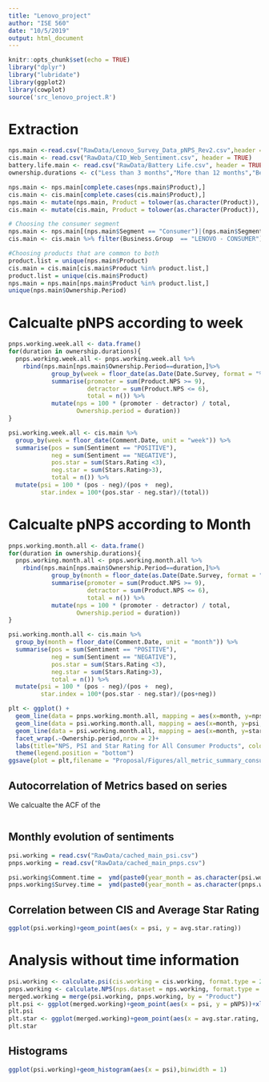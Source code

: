 ```yaml
---
title: "Lenovo_project"
author: "ISE 560"
date: "10/5/2019"
output: html_document
---
```


```r
knitr::opts_chunk$set(echo = TRUE)
library("dplyr")
library("lubridate")
library(ggplot2)
library(cowplot)
source('src_lenovo_project.R')

```

# Extraction

```r
nps.main <-read.csv("RawData/Lenovo_Survey_Data_pNPS_Rev2.csv",header = TRUE)
cis.main <- read.csv("RawData/CID_Web_Sentiment.csv", header = TRUE)
battery.life.main <- read.csv("RawData/Battery Life.csv", header = TRUE)
ownership.durations <- c("Less than 3 months","More than 12 months","Between 3 – 6 months","Between 7 – 12 months")

nps.main <- nps.main[complete.cases(nps.main$Product),]
cis.main <- cis.main[complete.cases(cis.main$Product),]
nps.main <- mutate(nps.main, Product = tolower(as.character(Product)), Date.Survey = as.Date(Date.Survey, format = "%m/%d/%Y"), Ownership.Period = as.character(Ownership.Period), Product.NPS = as.numeric(levels(Product.NPS))[Product.NPS])
cis.main <- mutate(cis.main, Product = tolower(as.character(Product)), Comment.Date = as.Date(Comment.Date, format = "%m/%d/%y"), Stars.Rating = as.numeric(Stars.Rating))

# Choosing the consumer segment
nps.main <- nps.main[(nps.main$Segment == "Consumer")|(nps.main$Segment == "Lenovo - Consumer"),]#[nps.main$Ownership.Period,]
cis.main <- cis.main %>% filter(Business.Group  == "LENOVO - CONSUMER")

#Choosing products that are common to both
product.list = unique(nps.main$Product)
cis.main = cis.main[cis.main$Product %in% product.list,]
product.list = unique(cis.main$Product)
nps.main = nps.main[nps.main$Product %in% product.list,]
unique(nps.main$Ownership.Period)
```

# Calcualte pNPS according to week

```r
pnps.working.week.all <- data.frame()
for(duration in ownership.durations){
  pnps.working.week.all <- pnps.working.week.all %>%
    rbind(nps.main[nps.main$Ownership.Period==duration,]%>%
            group_by(week = floor_date(as.Date(Date.Survey, format = "%m/%d/%Y"), unit = "week")) %>%
            summarise(promoter = sum(Product.NPS >= 9),
                      detractor = sum(Product.NPS <= 6),
                      total = n()) %>%
            mutate(nps = 100 * (promoter - detractor) / total,
                   Ownership.period = duration))
}

psi.working.week.all <- cis.main %>%
  group_by(week = floor_date(Comment.Date, unit = "week")) %>%
  summarise(pos = sum(Sentiment == "POSITIVE"),
            neg = sum(Sentiment == "NEGATIVE"),
            pos.star = sum(Stars.Rating <3),
            neg.star = sum(Stars.Rating>3),
            total = n()) %>%
  mutate(psi = 100 * (pos - neg)/(pos +  neg),
         star.index = 100*(pos.star - neg.star)/(total))
```

# Calcualte pNPS according to Month

```r
pnps.working.month.all <- data.frame()
for(duration in ownership.durations){
  pnps.working.month.all <- pnps.working.month.all %>%
    rbind(nps.main[nps.main$Ownership.Period==duration,]%>%
            group_by(month = floor_date(as.Date(Date.Survey, format = "%m/%d/%Y"), unit = "month")) %>%
            summarise(promoter = sum(Product.NPS >= 9),
                      detractor = sum(Product.NPS <= 6),
                      total = n()) %>%
            mutate(nps = 100 * (promoter - detractor) / total,
                   Ownership.period = duration))
}

psi.working.month.all <- cis.main %>%
  group_by(month = floor_date(Comment.Date, unit = "month")) %>%
  summarise(pos = sum(Sentiment == "POSITIVE"),
            neg = sum(Sentiment == "NEGATIVE"),
            pos.star = sum(Stars.Rating <3),
            neg.star = sum(Stars.Rating>3),
            total = n()) %>%
  mutate(psi = 100 * (pos - neg)/(pos +  neg),
         star.index = 100*(pos.star - neg.star)/(pos+neg))
```

```r

plt <- ggplot() +
  geom_line(data = pnps.working.month.all, mapping = aes(x=month, y=nps, color="NPS")) +
  geom_line(data = psi.working.month.all, mapping = aes(x=month, y=psi, color="PSI"))+
  geom_line(data = psi.working.month.all, mapping = aes(x=month, y=star.index, color="Star Index"))+
  facet_wrap(.~Ownership.period,nrow = 2)+
  labs(title="NPS, PSI and Star Rating for All Consumer Products", color = "Metrics:")+ylab("")+xlab("Time")+
  theme(legend.position = "bottom")
ggsave(plot = plt,filename = "Proposal/Figures/all_metric_summary_consumer.pdf",width = 8, height = 5,units = "in")
```


## Autocorrelation of Metrics based on series
We calcualte the ACF of the 
```r

```



## Monthly evolution of sentiments

```r
psi.working = read.csv("RawData/cached_main_psi.csv")
pnps.working = read.csv("RawData/cached_main_pnps.csv")

psi.working$Comment.time =  ymd(paste0(year_month = as.character(psi.working$Comment.time), day = "30"))
pnps.working$Survey.time =  ymd(paste0(year_month = as.character(pnps.working$Survey.time), day = "30"))


```
## Correlation between CIS and Average Star Rating

```r
ggplot(psi.working)+geom_point(aes(x = psi, y = avg.star.rating))
```



#  Analysis without time information

```r
psi.working <- calculate.psi(cis.working = cis.working, format.type = 2)
pnps.working <- calculate.NPS(nps.dataset = nps.working, format.type = 2)
merged.working = merge(psi.working, pnps.working, by = "Product")
plt.psi <- ggplot(merged.working)+geom_point(aes(x = psi, y = pNPS))+xlab("psi")+ggtitle("Average pNPS over all Surveys")+ ylab("pNPS")+facet_grid(.~ownership.duration,scales = "free")
plt.psi
plt.star <- ggplot(merged.working)+geom_point(aes(x = avg.star.rating, y = pNPS))+xlab("Avg. Star Rating")+ggtitle("Average pNPS in the Consumer Segment")+ ylab("pNPS")+facet_grid(.~ownership.duration,scales = "free")
plt.star
```

## Histograms

```r
ggplot(psi.working)+geom_histogram(aes(x = psi),binwidth = 1)
```
  
  
  
  
  
